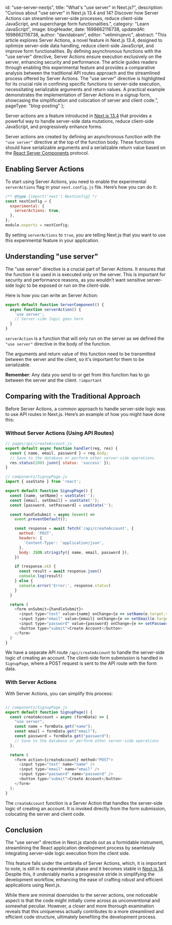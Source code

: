 
  id: "use-server-nextjs",
  title:
    "What's \"use server\" in Next.js?",
  description:
    "Curious about \"use server\" in Next.js 13.4 and 14? Discover how Server Actions can streamline server-side processes, reduce client-side JavaScript, and supercharge form functionalities.",
  category: "Learn JavaScript",
  image: blogHeader,
  date: 1698662116738,
  updatedAt: 1698662116738,
  author: "davidabram",
  editor: "velimirujevic",
  abstract:
    "This article explores Server Actions, a novel feature in Next.js 13.4, designed to optimize server-side data handling, reduce client-side JavaScript, and improve form functionalities. By defining asynchronous functions with the \"use server\" directive, Server Actions ensure execution exclusively on the server, enhancing security and performance. The article guides readers through enabling this experimental feature and provides a comparative analysis between the traditional API routes approach and the streamlined process offered by Server Actions. The \"use server\" directive is highlighted for its crucial role in confining specific functions to server-side execution, necessitating serializable arguments and return values. A practical example demonstrates the implementation of Server Actions in a signup form, showcasing the simplification and colocation of server and client code.",
  pageType: "blog-posting"
};

Server actions are a feature introduced in [Next.js 13.4](https://nextjs.org/blog/next-13-4) that provides a powerful way to handle server-side data mutations, reduce client-side JavaScript, and progressively enhance forms.

Server actions are created by defining an asynchronous function with the `"use server"` directive at the top of the function body. These functions should have serializable arguments and a serializable return value based on the [React Server Components](https://nextjs.org/docs/app/building-your-application/rendering/server-components) protocol.



## Enabling Server Actions

To start using Server Actions, you need to enable the experimental `serverActions` flag in your `next.config.js` file. Here’s how you can do it:

```javascript
/** @type {import('next').NextConfig} */
const nextConfig = {
  experimental: {
    serverActions: true,
  },
};
module.exports = nextConfig;
```

By setting `serverActions` to `true`, you are telling Next.js that you want to use this experimental feature in your application.

## Understanding "use server"

The "use server" directive is a crucial part of Server Actions. It ensures that the function it is used in is executed only on the server. This is important for security and performance reasons, as you wouldn’t want sensitive server-side logic to be exposed or run on the client-side.

Here is how you can write an Server Action:

```javascript
export default function ServerComponent() {
  async function serverAction() {
    'use server';
    // Server-side logic goes here
  }
}
```

`serverAction` is a function that will only run on the server as we defined the `"use server"` directive in the body of the function. 

The arguments and return value of this function need to be transmitted between the server and the client, so it's important for them to be serializable.

**Remember**: Any data you send to or get from this function has to go between the server and the client. `!important`



## Comparing with the Traditional Approach

Before Server Actions, a common approach to handle server-side logic was to use API routes in Next.js. Here’s an example of how you might have done this:

### Without Server Actions (Using API Routes)

```javascript
// pages/api/createAccount.js
export default async function handler(req, res) {
  const { name, email, password } = req.body;
  // Save to the database or perform other server-side operations
  res.status(200).json({ status: 'success' });
}

// components/SignupPage.js
import { useState } from 'react';

export default function SignupPage() {
  const [name, setName] = useState('');
  const [email, setEmail] = useState('');
  const [password, setPassword] = useState('');

  const handleSubmit = async (event) =>
    event.preventDefault();

    const response = await fetch('/api/createAccount', {
      method: 'POST',
      headers: {
        'Content-Type': 'application/json',
      },
      body: JSON.stringify({ name, email, password }),
    })

    if (response.ok) {
      const result = await response.json()
      console.log(result)
    } else {
      console.error('Error:', response.status)
    }
  }

  return (
    <form onSubmit={handleSubmit}>
      <input type="text" value={name} onChange={e => setName(e.target.value)} />
      <input type="email" value={email} onChange={e => setEmail(e.target.value)} />
      <input type="password" value={password} onChange={e => setPassword(e.target.value)} />
      <button type="submit">Create Account</button>
    </form>
  )
}
```

We have a separate API route `/api/createAccount` to handle the server-side logic of creating an account. The client-side form submission is handled in `SignupPage`, where a POST request is sent to the API route with the form data.

### With Server Actions

With Server Actions, you can simplify this process:

```javascript

// components/SignupPage.js
export default function SignupPage() {
  const createAccount = async (formData) => {
    "use server";
    const name = formData.get("name");
    const email = formData.get("email");
    const password = formData.get("password");
    // Save to the database or perform other server-side operations
  };

  return (
    <form action={createAccount} method="POST">
      <input type="text" name="name" />
      <input type="email" name="email" />
      <input type="password" name="password" />
      <button type="submit">Create Account</button>
    </form>
  );
}
```

The `createAccount` function is a Server Action that handles the server-side logic of creating an account. It is invoked directly from the form submission, colocating the server and client code.

## Conclusion

The "use server" directive in Next.js stands out as a formidable instrument, streamlining the React application development process by seamlessly integrating server-side logic execution from the client side. 

This feature falls under the umbrella of Server Actions, which, it is important to note, is still in its experimental phase and it becomes stable in [Next.js 14](https://nextjs.org/blog/next-14). Despite this, it undeniably marks a progressive stride in simplifying the development workflow, enhancing the ease of crafting robust and efficient applications using Next.js. 

While there are minimal downsides to the server actions, one noticeable aspect is that the code might initially come across as unconventional and somewhat peculiar. However, a closer and more thorough examination reveals that this uniqueness actually contributes to a more streamlined and efficient code structure, ultimately benefiting the development process.

